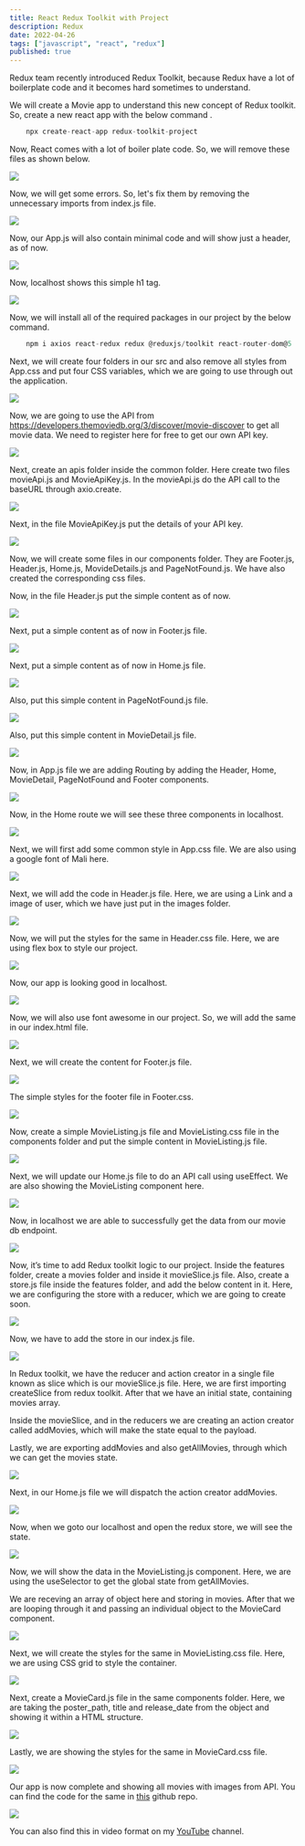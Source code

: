 ```yaml
---
title: React Redux Toolkit with Project
description: Redux
date: 2022-04-26
tags: ["javascript", "react", "redux"]
published: true
---
```


Redux team recently introduced Redux Toolkit, because Redux have a lot of boilerplate code and it becomes hard sometimes to understand.

We will create a Movie app to understand this new concept of Redux toolkit. So, create a new react app with the below command .

```js
    npx create-react-app redux-toolkit-project
```

Now, React comes with a lot of boiler plate code. So, we will remove these files as shown below.

![](https://res.cloudinary.com/dxkxvfo2o/image/upload/v1749900238/14-Jun-25/redux-toolkit/1_hjjeim.webp)

Now, we will get some errors. So, let's fix them by removing the unnecessary imports from index.js file.

![](https://res.cloudinary.com/dxkxvfo2o/image/upload/v1749900236/14-Jun-25/redux-toolkit/2_jn6ovs.webp)

Now, our App.js will also contain minimal code and will show just a header, as of now.

![](https://res.cloudinary.com/dxkxvfo2o/image/upload/v1749900235/14-Jun-25/redux-toolkit/3_x4lnbg.webp)

Now, localhost shows this simple h1 tag.

![](https://res.cloudinary.com/dxkxvfo2o/image/upload/v1749900233/14-Jun-25/redux-toolkit/4_bmba2t.webp)

Now, we will install all of the required packages in our project by the below command.

```js
    npm i axios react-redux redux @reduxjs/toolkit react-router-dom@5
```

Next, we will create four folders in our src and also remove all styles from App.css and put four CSS variables, which we are going to use through out the application.

![](https://res.cloudinary.com/dxkxvfo2o/image/upload/v1749900232/14-Jun-25/redux-toolkit/5_ihtntv.webp)

Now, we are going to use the API from https://developers.themoviedb.org/3/discover/movie-discover to get all movie data. We need to register here for free to get our own API key.

![](https://res.cloudinary.com/dxkxvfo2o/image/upload/v1749900231/14-Jun-25/redux-toolkit/6_oa6m7e.webp)

Next, create an apis folder inside the common folder. Here create two files movieApi.js and MovieApiKey.js. In the movieApi.js do the API call to the baseURL through axio.create.

![](https://res.cloudinary.com/dxkxvfo2o/image/upload/v1749900230/14-Jun-25/redux-toolkit/7_aiwkng.webp)

Next, in the file MovieApiKey.js put the details of your API key.

![](https://res.cloudinary.com/dxkxvfo2o/image/upload/v1749900228/14-Jun-25/redux-toolkit/8_j0ve5q.webp)

Now, we will create some files in our components folder. They are Footer.js, Header.js, Home.js, MovideDetails.js and PageNotFound.js. We have also created the corresponding css files.

Now, in the file Header.js put the simple content as of now.

![](https://res.cloudinary.com/dxkxvfo2o/image/upload/v1749900227/14-Jun-25/redux-toolkit/9_hvcyf9.webp)

Next, put a simple content as of now in Footer.js file.

![](https://res.cloudinary.com/dxkxvfo2o/image/upload/v1749900226/14-Jun-25/redux-toolkit/10_r4kyen.webp)

Next, put a simple content as of now in Home.js file.

![](https://res.cloudinary.com/dxkxvfo2o/image/upload/v1749900224/14-Jun-25/redux-toolkit/11_sntept.webp)

Also, put this simple content in PageNotFound.js file.

![](https://res.cloudinary.com/dxkxvfo2o/image/upload/v1749900223/14-Jun-25/redux-toolkit/12_pvext7.webp)

Also, put this simple content in MovieDetail.js file.

![](https://res.cloudinary.com/dxkxvfo2o/image/upload/v1749900222/14-Jun-25/redux-toolkit/13_jphyhv.webp)

Now, in App.js file we are adding Routing by adding the Header, Home, MovieDetail, PageNotFound and Footer components.

![](https://res.cloudinary.com/dxkxvfo2o/image/upload/v1749900221/14-Jun-25/redux-toolkit/14_onrhnd.webp)

Now, in the Home route we will see these three components in localhost.

![](https://res.cloudinary.com/dxkxvfo2o/image/upload/v1749900220/14-Jun-25/redux-toolkit/15_frl5gq.webp)

Next, we will first add some common style in App.css file. We are also using a google font of Mali here.

![](https://res.cloudinary.com/dxkxvfo2o/image/upload/v1749900219/14-Jun-25/redux-toolkit/16_gzqeoc.webp)

Next, we will add the code in Header.js file. Here, we are using a Link and a image of user, which we have just put in the images folder.

![](https://res.cloudinary.com/dxkxvfo2o/image/upload/v1749900217/14-Jun-25/redux-toolkit/17_kkj6kk.webp)

Now, we will put the styles for the same in Header.css file. Here, we are using flex box to style our project.

![](https://res.cloudinary.com/dxkxvfo2o/image/upload/v1749900216/14-Jun-25/redux-toolkit/18_s1z8ad.webp)

Now, our app is looking good in localhost.

![](https://res.cloudinary.com/dxkxvfo2o/image/upload/v1749900214/14-Jun-25/redux-toolkit/19_zvoepk.webp)

Now, we will also use font awesome in our project. So, we will add the same in our index.html file.

![](https://res.cloudinary.com/dxkxvfo2o/image/upload/v1749900214/14-Jun-25/redux-toolkit/20_vmy5lp.webp)

Next, we will create the content for Footer.js file.

![](https://res.cloudinary.com/dxkxvfo2o/image/upload/v1749900211/14-Jun-25/redux-toolkit/21_w8iztr.webp)

The simple styles for the footer file in Footer.css.

![](https://res.cloudinary.com/dxkxvfo2o/image/upload/v1749900210/14-Jun-25/redux-toolkit/22_uuwlfq.webp)

Now, create a simple MovieListing.js file and MovieListing.css file in the components folder and put the simple content in MovieListing.js file.

![](https://res.cloudinary.com/dxkxvfo2o/image/upload/v1749900209/14-Jun-25/redux-toolkit/23_imrsuz.webp)

Next, we will update our Home.js file to do an API call using useEffect. We are also showing the MovieListing component here.

![](https://res.cloudinary.com/dxkxvfo2o/image/upload/v1749900212/14-Jun-25/redux-toolkit/24_qzrrry.webp)

Now, in localhost we are able to successfully get the data from our movie db endpoint.

![](https://res.cloudinary.com/dxkxvfo2o/image/upload/v1749900207/14-Jun-25/redux-toolkit/25_yovohh.webp)

Now, it’s time to add Redux toolkit logic to our project. Inside the features folder, create a movies folder and inside it movieSlice.js file. Also, create a store.js file inside the features folder, and add the below content in it. Here, we are configuring the store with a reducer, which we are going to create soon.

![](https://res.cloudinary.com/dxkxvfo2o/image/upload/v1749900208/14-Jun-25/redux-toolkit/26_r7y5v2.webp)

Now, we have to add the store in our index.js file.

![](https://res.cloudinary.com/dxkxvfo2o/image/upload/v1749900206/14-Jun-25/redux-toolkit/27_exysnd.webp)

In Redux toolkit, we have the reducer and action creator in a single file known as slice which is our movieSlice.js file. Here, we are first importing createSlice from redux toolkit. After that we have an initial state, containing movies array.

Inside the movieSlice, and in the reducers we are creating an action creator called addMovies, which will make the state equal to the payload.

Lastly, we are exporting addMovies and also getAllMovies, through which we can get the movies state.

![](https://res.cloudinary.com/dxkxvfo2o/image/upload/v1749900205/14-Jun-25/redux-toolkit/28_lpyt84.webp)

Next, in our Home.js file we will dispatch the action creator addMovies.

![](https://res.cloudinary.com/dxkxvfo2o/image/upload/v1749900204/14-Jun-25/redux-toolkit/29_ga2jsv.webp)

Now, when we goto our localhost and open the redux store, we will see the state.

![](https://res.cloudinary.com/dxkxvfo2o/image/upload/v1749900203/14-Jun-25/redux-toolkit/30_iwiyzt.webp)

Now, we will show the data in the MovieListing.js component. Here, we are using the useSelector to get the global state from getAllMovies.

We are receving an array of object here and storing in movies. After that we are looping through it and passing an individual object to the MovieCard component.

![](https://res.cloudinary.com/dxkxvfo2o/image/upload/v1749900202/14-Jun-25/redux-toolkit/31_suoawu.webp)

Next, we will create the styles for the same in MovieListing.css file. Here, we are using CSS grid to style the container.

![](https://res.cloudinary.com/dxkxvfo2o/image/upload/v1749900201/14-Jun-25/redux-toolkit/32_fbnmmk.webp)

Next, create a MovieCard.js file in the same components folder. Here, we are taking the poster_path, title and release_date from the object and showing it within a HTML structure.

![](https://res.cloudinary.com/dxkxvfo2o/image/upload/v1749900201/14-Jun-25/redux-toolkit/33_pm15l3.webp)

Lastly, we are showing the styles for the same in MovieCard.css file.

![](https://res.cloudinary.com/dxkxvfo2o/image/upload/v1749900200/14-Jun-25/redux-toolkit/34_n7xz0c.webp)

Our app is now complete and showing all movies with images from API. You can find the code for the same in [this](https://github.com/nabendu82/redux-toolkit-project) github repo.

![](https://res.cloudinary.com/dxkxvfo2o/image/upload/v1749900199/14-Jun-25/redux-toolkit/35_hfqq79.webp)

You can also find this in video format on my [YouTube](https://www.youtube.com/watch?v=H3oT7IH_17E) channel.


